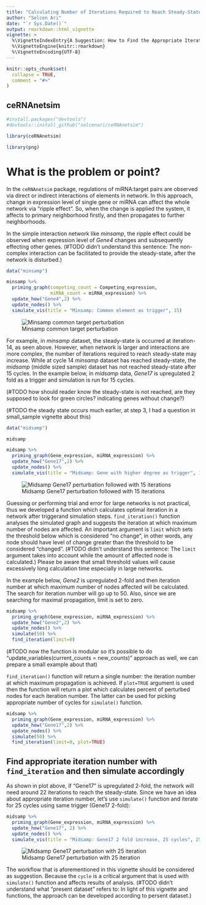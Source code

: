 ```yaml
---
title: "Calculating Number of Iterations Required to Reach Steady-State"
author: "Selcen Ari"
date: "`r Sys.Date()`"
output: rmarkdown::html_vignette
vignette: >
  %\VignetteIndexEntry{A Suggestion: How to Find the Appropriate Iteration for Simulation}
  %\VignetteEngine{knitr::rmarkdown}
  %\VignetteEncoding{UTF-8}
---
```


```r
knitr::opts_chunk$set(
  collapse = TRUE,
  comment = "#>"
)
```

## ceRNAnetsim

```r
#install.packages("devtools")
#devtools::install_github("selcenari/ceRNAnetsim")

library(ceRNAnetsim)
```

```r
library(png)
```

# What is the problem or point?

In the `ceRNAnetsim` package, regulations of miRNA:target pairs are observed via direct or indirect interactions of elements in network. In this approach, change in expression level of single gene or miRNA can affect the whole network via "ripple effect". So, when the change is applied the system, it affects to primary neighborhood firstly, and then propagates to further neighborhoods.

In the simple interaction network like *minsamp*, the ripple effect could be observed when expression level of *Gene4* changes and subsequently effecting other genes. (#TODO didn't understand this sentence: The non-complex interaction can be facilitated to provide the steady-state, after the network is disturbed.)

```r
data("minsamp")

minsamp %>%
  priming_graph(competing_count = Competing_expression, 
                miRNA_count = miRNA_expression) %>%
  update_how("Gene4",2) %>%
  update_nodes() %>%
  simulate_vis(title = "Minsamp: Common element as trigger", 15)
```


![Minsamp common target perturbation](gifs/con_iter_chunk3.gif)

For example, in *minsamp* dataset, the steady-state is occurred at iteration-14, as seen above. However, when network is larger and interactions are more complex, the number of iterations required to reach steady-state may increase. While at cycle 14 *minsamp* dataset has reached steady-state, the *midsamp* (middle sized sample) dataset has not reached steady-state after 15 cycles. In the example below, in *midsamp* data, *Gene17* is upregulated 2 fold as a trigger and simulation is run for 15 cycles.

(#TODO how should reader know the steady-state is not reached, are they supposed to look for green circles? indicating genes without change?)

(#TODO the steady state occurs much earlier, at step 3, I had a question in small_sample vignette about this)

```r
data("midsamp")

midsamp
```

```r
midsamp %>%
  priming_graph(Gene_expression, miRNA_expression) %>%
  update_how("Gene17",2) %>%
  update_nodes() %>%
  simulate_vis(title = "Midsamp: Gene with higher degree as trigger", 15)
```

![Midsamp Gene17 perturbation followed with 15 iterations](gifs/con_iter_chunk4.gif)

Guessing or performing trial and error for large networks is not practical, thus we developed a function which calculates optimal iteration in a network after triggerand simulation steps. `find_iteration()` function analyses the simulated graph and suggests the iteration at which maximum number of nodes are affected. An important argument is `limit` which sets the threshold below which is considered "no change", in other words, any node should have level of change greater than the threshold to be considered "changed". (#TODO didn't understand this sentence: The `limit` argument takes into account while the amount of affected node is calculated.) Please be aware that small threshold values will cause excessively long calculation time especially in large networks.

In the example below, *Gene2* is upregulated 2-fold and then iteration number at which maximum number of nodes affected will be calculated. The search for iteration number will go up to 50. Also, since we are searching for maximal propagation, limit is set to zero.

```r
midsamp %>%
  priming_graph(Gene_expression, miRNA_expression) %>%
  update_how("Gene2",2) %>%
  update_nodes() %>% 
  simulate(50) %>% 
  find_iteration(limit=0)
```

(#TODO now the function is modular so it's possible to do "update_variables(current_counts = new_counts)" approach as well, we can prepare a small example about that)

`find_iteration()` function will return a single number: the iteration number at which maximum propagation is achieved. If `plot=TRUE` argument is used then the function will return a plot which calculates percent of perturbed nodes for each iteration number. The latter can be used for picking appropriate number of cycles for `simulate()` function.

```r
midsamp %>%
  priming_graph(Gene_expression, miRNA_expression) %>%
  update_how("Gene17",2) %>%
  update_nodes() %>% 
  simulate(50) %>% 
  find_iteration(limit=0, plot=TRUE)
```

## Find appropriate iteration number with `find_iteration` and then simulate accordingly

As shown in plot above, if "Gene17" is upregulated 2-fold, the network will need around 22 iterations to reach the steady-state. Since we have an idea about appropriate iteration number, let's use `simulate()` function and iterate for 25 cycles using same trigger (Gene17 2-fold):

```r
midsamp %>%
  priming_graph(Gene_expression, miRNA_expression) %>%
  update_how("Gene17", 2) %>%
  update_nodes() %>%
  simulate_vis(title = "Midsamp: Gene17 2 fold increase, 25 cycles", 25)
```

![Midsamp Gene17 perturbation with 25 iteration](gifs/con_iter_chunk7.gif)

The workflow that is aforementioned in this vignette should be considered as suggestion. Because the `cycle` is a critical argument that is used with `simulate()` function and affects results of analysis. (#TODO didn't understand what "present dataset" refers to: In light of this vignette and functions, the approach can be developed according to persent dataset.)

